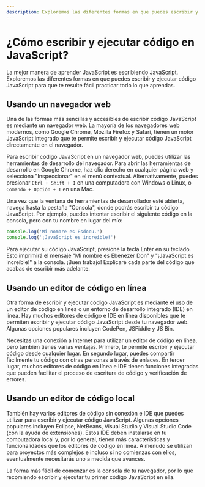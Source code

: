 ```yaml
---
description: Exploremos las diferentes formas en que puedes escribir y ejecutar código JavaScript.
---
```

# ¿Cómo escribir y ejecutar código en JavaScript?

La mejor manera de aprender JavaScript es escribiendo JavaScript. Exploremos las diferentes formas en que puedes escribir y ejecutar código JavaScript para que te resulte fácil practicar todo lo que aprendas.

## Usando un navegador web

Una de las formas más sencillas y accesibles de escribir código JavaScript es mediante un navegador web. La mayoría de los navegadores web modernos, como Google Chrome, Mozilla Firefox y Safari, tienen un motor JavaScript integrado que te permite escribir y ejecutar código JavaScript directamente en el navegador.

Para escribir código JavaScript en un navegador web, puedes utilizar las herramientas de desarrollo del navegador. Para abrir las herramientas de desarrollo en Google Chrome, haz clic derecho en cualquier página web y selecciona "Inspeccionar" en el menú contextual. Alternativamente, puedes presionar `Ctrl + Shift + I` en una computadora con Windows o Linux, o `Comando + Opción + I` en una Mac.

Una vez que la ventana de herramientas de desarrollador esté abierta, navega hasta la pestaña "Consola", donde podrás escribir tu código JavaScript. Por ejemplo, puedes intentar escribir el siguiente código en la consola, pero con tu nombre en lugar del mío:

```javascript filename="JavaScript"
console.log('Mi nombre es Esdocu.')
console.log('¡JavaScript es increíble!')
```

Para ejecutar su código JavaScript, presione la tecla Enter en su teclado. Esto imprimirá el mensaje "Mi nombre es Ebenezer Don" y "¡JavaScript es increíble!" a la consola. ¡Buen trabajo! Explicaré cada parte del código que acabas de escribir más adelante.

## Usando un editor de código en línea

Otra forma de escribir y ejecutar código JavaScript es mediante el uso de un editor de código en línea o un entorno de desarrollo integrado (IDE) en línea. Hay muchos editores de código e IDE en línea disponibles que te permiten escribir y ejecutar código JavaScript desde tu navegador web. Algunas opciones populares incluyen CodePen, JSFiddle y JS Bin.

Necesitas una conexión a Internet para utilizar un editor de código en línea, pero también tienes varias ventajas. Primero, te permite escribir y ejecutar código desde cualquier lugar. En segundo lugar, puedes compartir fácilmente tu código con otras personas a través de enlaces. En tercer lugar, muchos editores de código en línea e IDE tienen funciones integradas que pueden facilitar el proceso de escritura de código y verificación de errores.

## Usando un editor de código local

También hay varios editores de código sin conexión e IDE que puedes utilizar para escribir y ejecutar código JavaScript. Algunas opciones populares incluyen Eclipse, NetBeans, Visual Studio y Visual Studio Code (con la ayuda de extensiones). Estos IDE deben instalarse en tu computadora local y, por lo general, tienen más características y funcionalidades que los editores de código en línea. A menudo se utilizan para proyectos más complejos e incluso si no comienzas con ellos, eventualmente necesitarás uno a medida que avances.

La forma más fácil de comenzar es la consola de tu navegador, por lo que recomiendo escribir y ejecutar tu primer código JavaScript en ella.